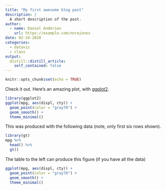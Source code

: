 ```yaml
---
title: "My first awesome blog post"
description: |
  A short description of the post.
author:
  - name: Daniel Anderson
    url: https://example.com/norajones
date: 02-24-2020
categories:
  - dataviz
  - class
output:
  distill::distill_article:
    self_contained: false
---
```


```r
knitr::opts_chunk$set(echo = TRUE)
```


Check it out. Here's an amazing plot, with [ggplot2](https://ggplot2.tidyverse.org).

```r
library(ggplot2)
ggplot(mpg, aes(displ, cty)) +
  geom_point(color = "gray70") +
  geom_smooth() +
  theme_minimal()
```

This was produced with the following data (note, only first six rows shown).

```r
library(gt)
mpg %>% 
  head() %>% 
  gt()
```

<aside>

The table to the left can produce this figure (if you have all the data)

```r
ggplot(mpg, aes(displ, cty)) +
  geom_point(color = "gray70") +
  geom_smooth() +
  theme_minimal()
```
</aside>
